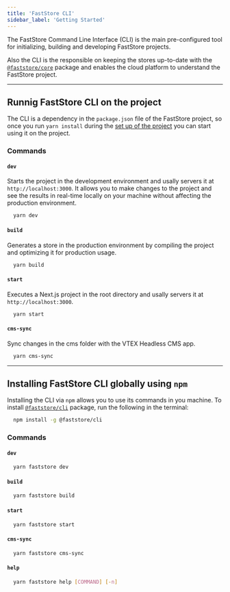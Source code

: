 ```yaml
---
title: 'FastStore CLI'
sidebar_label: 'Getting Started'
---
```


The FastStore Command Line Interface (CLI) is the main pre-configured tool for initializing, building and developing FastStore projects.

Also the CLI is the responsible on keeping the stores up-to-date with the [`@faststore/core`](/docs/faststore/getting-started-3-project-structure#faststorecore) package and enables the cloud platform to understand the FastStore project.

---

## Runnig FastStore CLI on the project

The CLI is a dependency in the `package.json` file of the FastStore project, so once you run `yarn install` during the [set up of the project](/docs/faststore/getting-started-2-setting-up-the-project) you can start using it on the project.

### Commands

#### `dev`

Starts the project in the development environment and usally servers it at `http://localhost:3000`. It allows you to make changes to the project and see the results in real-time locally on your machine without affecting the production environment.

```bash
  yarn dev
```

#### `build`

Generates a store in the production environment by compiling the project and optimizing it for production usage.

```bash
  yarn build
```

#### `start`

Executes a Next.js project in the root directory and usally servers it at `http://localhost:3000`.

```bash
  yarn start
```

#### `cms-sync`

Sync changes in the cms folder with the VTEX Headless CMS app.

```bash
  yarn cms-sync
```

---

## Installing FastStore CLI globally using `npm`

Installing the CLI via `npm` allows you to use its commands in you machine. To install [`@faststore/cli`](https://www.npmjs.com/package/@faststore/cli) package, run the following in the terminal:

```bash
  npm install -g @faststore/cli
```

### Commands

#### `dev`

```bash
  yarn faststore dev
```

#### `build`

```bash
  yarn faststore build
```

#### `start`

```bash
  yarn faststore start
```

#### `cms-sync`

```bash
  yarn faststore cms-sync
```

#### `help`

```bash
  yarn faststore help [COMMAND] [-n]
```
